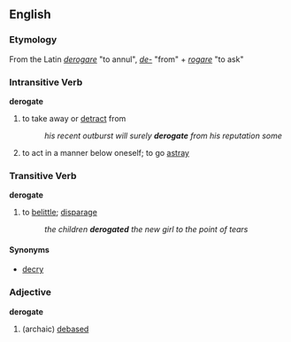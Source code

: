== English ==
=== Etymology ===
From the Latin ''[[derogare]]'' "to annul", ''[[de-]]'' "from" + ''[[rogare]]'' "to ask"

=== Intransitive Verb ===
'''derogate'''
# to take away or [[detract]] from
#: ''his recent outburst will surely '''derogate''' from his reputation some''
# to act in a manner below oneself; to go [[astray]]

=== Transitive Verb ===
'''derogate'''
# to [[belittle]]; [[disparage]]
#: ''the children '''derogated''' the new girl to the point of tears''

==== Synonyms ====
*[[decry]]


=== Adjective ===
'''derogate'''
# (archaic) [[debased]]